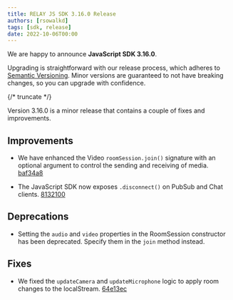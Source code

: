 ---
title: RELAY JS SDK 3.16.0 Release
authors: [rsowalkd]
tags: [sdk, release]
date: 2022-10-06T00:00
---

We are happy to announce **JavaScript SDK 3.16.0**.

Upgrading is straightforward with our release process, which adheres to [Semantic Versioning](https://semver.org/).
Minor versions are guaranteed to not have breaking changes, so you can upgrade with confidence.

<ReleaseCard library="@signalwire/js" version="3.16.0" releaseType="minor"/>


{/* truncate */}

Version 3.16.0 is a minor release that contains a couple of fixes and improvements.

## Improvements

- We have enhanced the Video `roomSession.join()` signature with an optional argument to control the sending and receiving of media. [baf34a8](https://github.com/signalwire/signalwire-js/commit/baf34a875965b7aed93ed4a7fc64767df46bb11a)

- The JavaScript SDK now exposes `.disconnect()` on PubSub and Chat clients. [8132100](https://github.com/signalwire/signalwire-js/commit/8132100cb237dfe69136ef175c235690cfe577db)

## Deprecations

- Setting the `audio` and `video` properties in the RoomSession constructor has been deprecated. Specify them in the `join` method instead.

## Fixes

- We fixed the `updateCamera` and `updateMicrophone` logic to apply room changes to the localStream. [64e13ec](https://github.com/signalwire/signalwire-js/commit/64e13ec60a812ba3dbab941ea3d2bfa5f27ad5fe)
